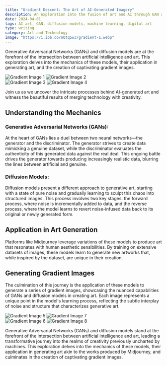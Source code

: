 ```yaml
---
title: "Gradient Descent: The Art of AI-Generated Imagery"
description: An exploration into the fusion of art and AI through GAN and diffusion models, culminating in the creation of unique gradient artworks.
date: 2024-04-01
tags: AI art, GAN, diffusion models, machine learning, digital art
type: writing
category: Art and Technology
image: "https://i.ibb.co/nQtq5w3/gradient-1.webp"
---
```


Generative Adversarial Networks (GANs) and diffusion models are at the forefront of the intersection between artificial intelligence and art. This exploration delves into the mechanics of these models, their application in generating art, and the creation of captivating gradient images.

<div style={{ display: 'flex', flexWrap: 'wrap', gap: '1em' }}>
  <div style={{ width: '48%' }}>
    <img src="https://i.ibb.co/nQtq5w3/gradient-1.webp" alt="Gradient Image 1" style={{ width: '100%', marginBottom: '1em' }} />
    <img src="https://i.ibb.co/GFYjfcJ/gradient-2.webp" alt="Gradient Image 2" style={{ width: '100%', marginBottom: '1em' }} />
  </div>
  <div style={{ width: '48%' }}>
    <img src="https://i.ibb.co/GJX2tfF/gradient-3.webp" alt="Gradient Image 3" style={{ width: '100%', marginBottom: '1em' }} />
    <img src="https://i.ibb.co/6Zprp61/gradient-4.webp" alt="Gradient Image 4" style={{ width: '100%', marginBottom: '1em' }} />
  </div>
</div>

Join us as we uncover the intricate processes behind AI-generated art and witness the beautiful results of merging technology with creativity.

## **Understanding the Mechanics**

### **Generative Adversarial Networks (GANs):**

At the heart of GANs lies a duel between two neural networks—the generator and the discriminator. The generator strives to create data mimicking a genuine dataset, while the discriminator evaluates the authenticity of this generated data against the real deal. This ongoing battle drives the generator towards producing increasingly realistic data, blurring the lines between artificial and genuine.

### **Diffusion Models:**

Diffusion models present a different approach to generative art, starting with a state of pure noise and gradually learning to sculpt this chaos into structured images. This process involves two key stages: the forward process, where noise is incrementally added to data, and the reverse process, where the model learns to revert noise-infused data back to its original or newly generated form.

## **Application in Art Generation**

Platforms like Midjourney leverage variations of these models to produce art that resonates with human aesthetic sensibilities. By training on extensive datasets of images, these models learn to generate new artworks that, while inspired by the dataset, are unique in their creation.

## **Generating Gradient Images**

The culmination of this journey is the application of these models to generate a series of gradient images, showcasing the nuanced capabilities of GANs and diffusion models in creating art. Each image represents a unique point in the model's learning process, reflecting the subtle interplay of noise and structure that characterizes generative art.

<div style={{ display: 'flex', flexWrap: 'wrap', gap: '1em' }}>
  <div style={{ width: '48%' }}>
    <img src="https://i.ibb.co/n0V6Vhn/gradient-5.webp" alt="Gradient Image 5" style={{ width: '100%', marginBottom: '1em' }} />
    <img src="https://i.ibb.co/Lgk8bLB/gradient-7.webp" alt="Gradient Image 7" style={{ width: '100%', marginBottom: '1em' }} />
  </div>
  <div style={{ width: '48%' }}>
    <img src="https://i.ibb.co/mNJYPZW/gradient-6.webp" alt="Gradient Image 6" style={{ width: '100%', marginBottom: '1em' }} />
    <img src="https://i.ibb.co/hMWTFP6/gradient-8.webp" alt="Gradient Image 8" style={{ width: '100%' }} />
  </div>
</div>

Generative Adversarial Networks (GANs) and diffusion models stand at the forefront of the intersection between artificial intelligence and art, leading a transformative journey into the realms of creativity previously uncharted by machines. This exploration delves into the mechanics of these models, their application in generating art akin to the works produced by Midjourney, and culminates in the creation of captivating gradient images.
